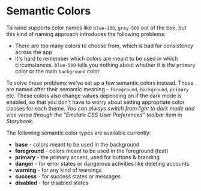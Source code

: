 
# Semantic Colors

Tailwind supports color names like `blue-100`, `gray-500` out of the box, but this kind of naming approach introduces the following problems:

- There are too many colors to choose from, which is bad for consistency across the app
- It's hard to remember which colors are meant to be used in which circumstances. `blue-500` tells you nothing about whether it is the `primary` color or the main `background` color.

To solve these problems we've set up a few semantic colors instead. These are named after their semantic meaning - `foreground`, `background`, `primary` etc.
These colors also change values depending on if the dark mode is enabled, so that you don't have to worry about setting appropriate color classes for each theme.
_You can always switch from light to dark mode and vice versa through the "Emulate CSS User Preferences" toolbar item in Storybook._

The following semantic color types are available currently:

- **base** - colors meant to be used in the background
- **foreground** - colors meant to be used in the foreground (text)
- **primary** - the primary accent, used for buttons & branding
- **danger** - for error states or dangerous activities like deleting accounts
- **warning** - for any kind of warnings
- **success** - for success states or messages
- **disabled** - for disabled states

<Story id="overview-styling-semantic-colors--semantic-colors" />
